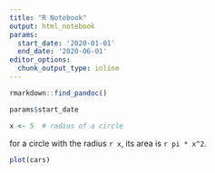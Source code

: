 ```yaml
---
title: "R Notebook"
output: html_notebook
params:
  start_date: '2020-01-01'
  end_date: '2020-06-01'
editor_options: 
  chunk_output_type: inline
---
```


```r
rmarkdown::find_pandoc()
```

```r
params$start_date
```

```r
x <- 5  # radius of a circle
```

for a circle with the radius `r x`, 
its area is `r pi * x^2`.

```r
plot(cars)
```

